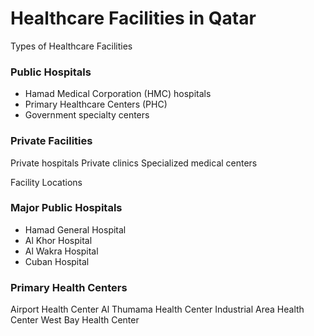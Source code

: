 # Healthcare Facilities in Qatar

<ContentSection>
  <IconHeading icon="hospital">Types of Healthcare Facilities</IconHeading>

### Public Hospitals

- Hamad Medical Corporation (HMC) hospitals
- Primary Healthcare Centers (PHC)
- Government specialty centers

### Private Facilities

Private hospitals
Private clinics
Specialized medical centers

  </ContentSection>

<ContentSection>
  <IconHeading icon="map">Facility Locations</IconHeading>
  
  <HealthcareMapClient />

### Major Public Hospitals

- Hamad General Hospital
- Al Khor Hospital
- Al Wakra Hospital
- Cuban Hospital

### Primary Health Centers

Airport Health Center
Al Thumama Health Center
Industrial Area Health Center
West Bay Health Center

  </ContentSection>
